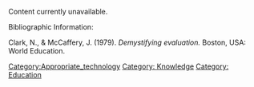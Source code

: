 Content currently unavailable.

Bibliographic Information:

Clark, N., & McCaffery, J. (1979). ''Demystifying evaluation.'' Boston, USA: World Education.

[[Category:Appropriate_technology]]
[[Category: Knowledge]]
[[Category: Education]]